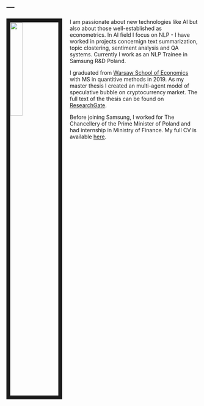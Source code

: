 ---
---

<link rel="stylesheet" href="styles.css" type="text/css">

<img src="files/jakub_1.jpg" style="width:25%; border:10px solid; margin-right: 20px" align="left">


I am passionate about new technologies like AI but also about those well-established as econometrics. In AI field I focus on NLP - I have worked in projects concernign text summarization, topic clostering, sentiment analysis and QA systems. Currently I work as an NLP Trainee in Samsung R&D Poland.

I graduated from [Warsaw School of Economics](http://www.sgh.waw.pl/en/Pages/default.aspx) with MS in quantitive methods in 2019. As my master thesis I created an multi-agent model of speculative bubble on cryptocurrency market. The full text of the thesis can be found on [ResearchGate](https://www.researchgate.net/publication/331024979_Agent-based_analysis_of_the_cryptocurrency_speculative_bubble_Master_Thesis). 

Before joining Samsung, I worked for The Chancellery of the Prime Minister of Poland and had internship in Ministry of Finance. My full CV is available [here](files/CV_Jakub_Kubajek.pdf).